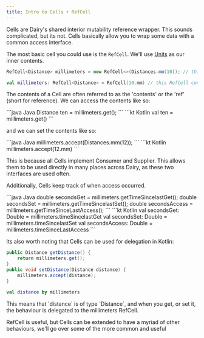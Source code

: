 ```yaml
---
title: Intro to Cells + RefCell
---
```

Cells are Dairy's shared interior mutability reference wrapper.
This sounds complicated, but its not.
Cells basically allow you to wrap some data with a common access interface.

The most basic cell you could use is the `RefCell`. We'll use [Units](./units)
as our inner contents.
<CodeGroup>
```java Java
RefCell<Distance> millimeters = new RefCell<>(Distances.mm(10)); // this RefCell contains a Distance
```
```kt Kotlin
val millimeters: RefCell<Distance> = RefCell(10.mm) // this RefCell contains a Distance
```
</CodeGroup>

The contents of a Cell are often referred to as the 'contents' or the 'ref'
(short for reference).
We can access the contents like so:

<CodeGroup>
```java Java
Distance ten = millimeters.get();
```
```kt Kotlin
val ten = millimeters.get()
```
</CodeGroup>

and we can set the contents like so:

<CodeGroup>
```java Java
millimeters.accept(Distances.mm(12));
```
```kt Kotlin
millimeters.accept(12.mm)
```
</CodeGroup>

This is because all Cells implement Consumer and Supplier.
This allows them to be used directly in many places across Dairy, as these two
interfaces are used often.

Additionally, Cells keep track of when access occurred.

<CodeGroup>
```java Java
double secondsGet = millimeters.getTimeSincelastGet();
double secondsSet = millimeters.getTimeSincelastSet();
double secondsAccess = millimeters.getTimeSinceLastAccess();
```
```kt Kotlin
val secondsGet: Double = millimeters.timeSincelastGet
val secondsSet: Double = millimeters.timeSincelastSet
val secondsAccess: Double = millimeters.timeSinceLastAccess
```
</CodeGroup>

Its also worth noting that Cells can be used for delegation in Kotlin:
<CodeGroup>
```java Java
public Distance getDistance() {
	return millimeters.get();
}
public void setDistance(Distance distance) {
	millimeters.accept(distance);
}
```
```kt Kotlin
val distance by millimeters
```
</CodeGroup>
This means that `distance` is of type `Distance`, and when you get, or set it,
the behaviour is delegated to the millimeters RefCell.

RefCell is useful, but Cells can be extended to have a myriad of other
behaviours, we'll go over some of the more common and useful
